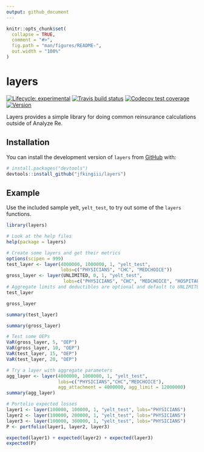 ```yaml
---
output: github_document
---
```


<!-- README.md is generated from README.Rmd. Please edit that file -->

```r
knitr::opts_chunk$set(
  collapse = TRUE,
  comment = "#>",
  fig.path = "man/figures/README-",
  out.width = "100%"
)
```

# layers

<!-- badges: start -->
[![Lifecycle: experimental](https://img.shields.io/badge/lifecycle-experimental-orange.svg)](https://www.tidyverse.org/lifecycle/#experimental)
[![Travis build status](https://travis-ci.com/jfkingiii/layers.svg?branch=master)](https://travis-ci.com/jfkingiii/layers)
[![Codecov test coverage](https://codecov.io/gh/jfkingiii/layers/branch/master/graph/badge.svg)](https://codecov.io/gh/jfkingiii/layers?branch=master)
[![Version](https://img.shields.io/github/v/tag/jfkingiii/layers?label=Version)](https://github.com/jfkingiii/layers/tags)
<!-- badges: end -->

Layers provides a simple library for doing common reinsurance calculations outside of Analyze Re.

## Installation

You can install the development version of `layers` from [GitHub](https://github.com/) with:

``` r
# install.packages("devtools")
devtools::install_github("jfkingiii/layers")
```
## Example

Use the included sample yelt, `yelt_test`, to try out some of the `layers` functions.

```r
library(layers)

# Look at the help files
help(package = layers)

# Create some layers and get their metrics
options(scipen = 999)
test_layer <- layer(4000000, 1000000, 1, "yelt_test",
                    lobs=c("PHYSICIANS", "CHC", "MEDCHOICE"))
gross_layer <- layer(UNLIMITED, 0, 1, "yelt_test",
                     lobs=c("PHYSICIANS", "CHC", "MEDCHOICE", "HOSPITAL"))
# Aggregate limits and deductibles are optional and default to UNLIMITED and 0.
test_layer

gross_layer

summary(test_layer)

summary(gross_layer)

# Test some OEPs
VaR(gross_layer, 5, "OEP")
VaR(gross_layer, 10, "OEP")
VaR(test_layer, 15, "OEP")
VaR(test_layer, 20, "OEP")

# Try a layer with aggregate parameters
agg_layer <- layer(4000000, 1000000, 1, "yelt_test",
                   lobs=c("PHYSICIANS","CHC","MEDCHOICE"),
                   agg_attachment = 4000000, agg_limit = 12000000)
summary(agg_layer)

# Portolio expected losses
layer1 <- layer(100000, 100000, 1, "yelt_test", lobs="PHYSICIANS")
layer2 <- layer(100000, 200000, 1, "yelt_test", lobs="PHYSICIANS")
layer3 <- layer(100000, 300000, 1, "yelt_test", lobs="PHYSICIANS")
P <- portfolio(layer1, layer2, layer3)

expected(layer1) + expected(layer2) + expected(layer3)
expected(P)
```
